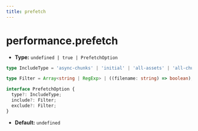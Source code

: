 ```yaml
---
title: prefetch
---
```


# performance.prefetch

- **Type:** `undefined | true | PrefetchOption`

```ts
type IncludeType = 'async-chunks' | 'initial' | 'all-assets' | 'all-chunks';

type Filter = Array<string | RegExp> | ((filename: string) => boolean);

interface PrefetchOption {
  type?: IncludeType;
  include?: Filter;
  exclude?: Filter;
}
```

- **Default:** `undefined`


<RsbuildConfig configName="performance.prefetch" />
